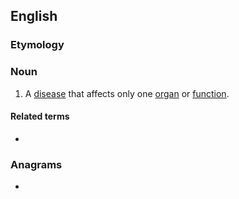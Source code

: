 ==English==

===Etymology===
{{confix|en|mono|pathy}}

===Noun===
{{en-noun|monopathies}}

# {{lb|en|medicine}} A [[disease]] that affects only one [[organ]] or [[function]].

====Related terms====
* {{l|en|monopathic}}

===Anagrams===
* {{anagrams|en|amphotony|haptonomy|taphonomy}}